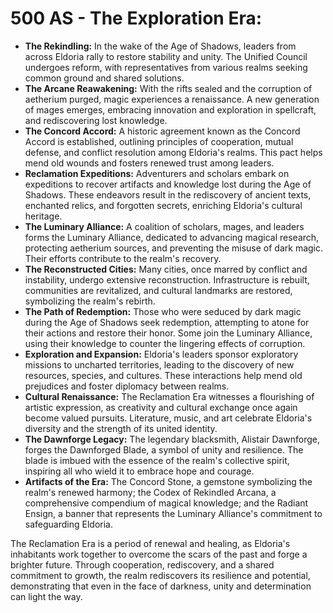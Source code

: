 # **500 AS - The Exploration Era:**

- **The Rekindling:** In the wake of the Age of Shadows, leaders from across Eldoria rally to restore stability and unity. The Unified Council undergoes reform, with representatives from various realms seeking common ground and shared solutions.
- **The Arcane Reawakening:** With the rifts sealed and the corruption of aetherium purged, magic experiences a renaissance. A new generation of mages emerges, embracing innovation and exploration in spellcraft, and rediscovering lost knowledge.
- **The Concord Accord:** A historic agreement known as the Concord Accord is established, outlining principles of cooperation, mutual defense, and conflict resolution among Eldoria's realms. This pact helps mend old wounds and fosters renewed trust among leaders.
- **Reclamation Expeditions:** Adventurers and scholars embark on expeditions to recover artifacts and knowledge lost during the Age of Shadows. These endeavors result in the rediscovery of ancient texts, enchanted relics, and forgotten secrets, enriching Eldoria's cultural heritage.
- **The Luminary Alliance:** A coalition of scholars, mages, and leaders forms the Luminary Alliance, dedicated to advancing magical research, protecting aetherium sources, and preventing the misuse of dark magic. Their efforts contribute to the realm's recovery.
- **The Reconstructed Cities:** Many cities, once marred by conflict and instability, undergo extensive reconstruction. Infrastructure is rebuilt, communities are revitalized, and cultural landmarks are restored, symbolizing the realm's rebirth.
- **The Path of Redemption:** Those who were seduced by dark magic during the Age of Shadows seek redemption, attempting to atone for their actions and restore their honor. Some join the Luminary Alliance, using their knowledge to counter the lingering effects of corruption.
- **Exploration and Expansion:** Eldoria's leaders sponsor exploratory missions to uncharted territories, leading to the discovery of new resources, species, and cultures. These interactions help mend old prejudices and foster diplomacy between realms.
- **Cultural Renaissance:** The Reclamation Era witnesses a flourishing of artistic expression, as creativity and cultural exchange once again become valued pursuits. Literature, music, and art celebrate Eldoria's diversity and the strength of its united identity.
- **The Dawnforge Legacy:** The legendary blacksmith, Alistair Dawnforge, forges the Dawnforged Blade, a symbol of unity and resilience. The blade is imbued with the essence of the realm's collective spirit, inspiring all who wield it to embrace hope and courage.
- **Artifacts of the Era:** The Concord Stone, a gemstone symbolizing the realm's renewed harmony; the Codex of Rekindled Arcana, a comprehensive compendium of magical knowledge; and the Radiant Ensign, a banner that represents the Luminary Alliance's commitment to safeguarding Eldoria.

The Reclamation Era is a period of renewal and healing, as Eldoria's inhabitants work together to overcome the scars of the past and forge a brighter future. Through cooperation, rediscovery, and a shared commitment to growth, the realm rediscovers its resilience and potential, demonstrating that even in the face of darkness, unity and determination can light the way.